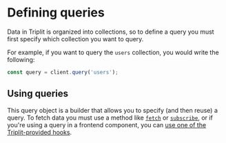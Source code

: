 # Defining queries

Data in Triplit is organized into collections, so to define a query you must first specify which collection you want to query.

For example, if you want to query the `users` collection, you would write the following:

```typescript
const query = client.query('users');
```

## Using queries

This query object is a builder that allows you to specify (and then reuse) a query. To fetch data you must use a method like [`fetch`](/client/fetch) or [`subscribe`](/client/subscribe), or if you're using a query in a frontend component, you can [use one of the Triplit-provided hooks](/frameworks).
